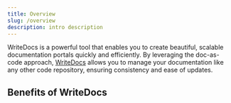 ```yaml
---
title: Overview
slug: /overview
description: intro description
---
```


WriteDocs is a powerful tool that enables you to create beautiful, scalable documentation portals quickly and efficiently. By leveraging the doc-as-code approach, [WriteDocs](https://WriteDocs.io/) allows you to manage your documentation like any other code repository, ensuring consistency and ease of updates. 

## Benefits of WriteDocs

<CardList cols={5}>

<Card 
  title="Customization"
  description="Tailor your documentation with complete customization options to meet your needs."
  icon="palette"
  iconType='duotone'
/>

<Card 
  title="API Console"
  description="Provide an interactive API playground so developers can easily test your APIs."
  icon="play"
  iconType='duotone'
/>

<Card 
  title="Multi-Product"
  description="Create multiple guides and API references for different products within the same portal."
  icon="stack"
  iconType='duotone'
/>

<Card 
  title="Templates"
  description="Start with templates to quickly create pages and choose between portal styles."
  icon="files"
  iconType='duotone'
/>

<Card 
  title="Translation"
  description="Effortlessly support translation and localization to reach a global audience."
  icon="globe"
  iconType='duotone'
/>
</CardList>

<Card 
  title="Get Started"
  description="Begin your journey in creating outstanding documentation portals with WriteDocs by exploring the our Quickstart. "
  link="/quickstart"
  icon="rocket"
/>